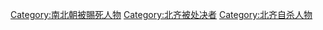 [[Category:南北朝被賜死人物|Category:南北朝被賜死人物]]
[[Category:北齐被处决者|Category:北齐被处决者]]
[[Category:北齐自杀人物|Category:北齐自杀人物]]